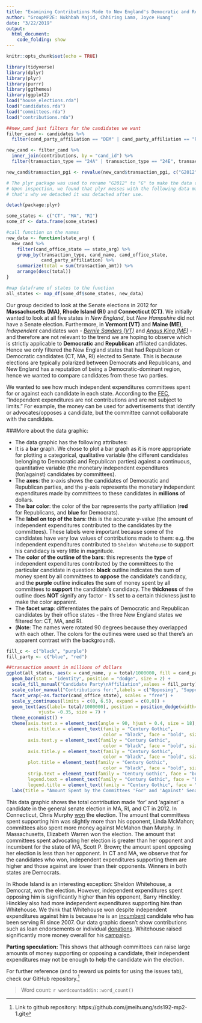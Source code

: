 ```yaml
---
title: "Examining Contributions Made to New England's Democratic and Republican Candidates\nRunning for Senate in the 2012 Elections"
author: "GroupMP2E: Nukhbah Majid, Chhiring Lama, Joyce Huang"
date: "3/22/2019"
output: 
  html_document:
    code_folding: show
---
```


```r
knitr::opts_chunk$set(echo = TRUE)
```

```r
library(tidyverse)
library(dplyr)
library(plyr)
library(purrr)
library(ggthemes)
library(ggplot2)
load("house_elections.rda")
load("candidates.rda")
load("committees.rda")
load("contributions.rda")
```


```r
##new_cand just filters for the candidates we want
filter_cand <- candidates %>%
  filter(cand_party_affiliation == "DEM" | cand_party_affiliation == "REP", cand_election_yr == "2012")

new_cand <- filter_cand %>%
  inner_join(contributions, by = "cand_id") %>%
  filter(transaction_type == "24A" | transaction_type == "24E", transaction_pgi == "G" | transaction_pgi == "G2012", cand_office == "S")
```


```r
new_cand$transaction_pgi <- revalue(new_cand$transaction_pgi, c("G2012" = "G"))
```

```r
# The plyr package was used to rename "G2012" to "G" to make the data consistent.
# Upon inspection, we found that plyr messes with the following data manipulation,
# that's why we detached it was detached after use. 

detach(package:plyr)
```


```r
some_states <- c("CT", "MA", "RI")
some_df <- data.frame(some_states)

#call function on the names
new_data <- function(state_arg) {
  new_cand %>%
    filter(cand_office_state == state_arg) %>%
    group_by(transaction_type, cand_name, cand_office_state,
             cand_party_affiliation) %>%
    summarize(total = sum(transaction_amt)) %>%
    arrange(desc(total))
}

#map dataframe of states to the function
all_states <- map_df(some_df$some_states, new_data)
```

Our group decided to look at the Senate elections in 2012 for **Massachusetts (MA)**, **Rhode Island (RI)** and **Connecticut (CT)**. We initially wanted to look at all five states in *New England*, but *New Hampshire* did not have a Senate election. Furthermore, in **Vermont (VT)** and **Maine (ME)**, *Independent* candidates won - [*Bernie Sanders (VT)*](https://en.wikipedia.org/wiki/2012_United_States_Senate_election_in_Vermont) and [*Angus King (ME)*](https://en.wikipedia.org/wiki/2012_United_States_Senate_election_in_Maine) - and therefore are not relevant to the trend we are hoping to observe which is strictly applicable to **Democratic** and **Republican** affiliated candidates. Hence we only filtered the New England states that had Republican or Democratic candidates (CT, MA, RI) elected to Senate. This is because elections are typically polarized between Democrats and Republicans, and New England has a reputation of being a Democratic-dominant region, hence we wanted to compare candidates from these two parties.

We wanted to see how much independent expenditures committees spent for or against each candidate in each state. According to the [FEC](https://www.fec.gov/help-candidates-and-committees/making-independent-expenditures/), "Independent expenditures are not contributions and are not subject to limits." For example, the money can be used for advertisements that identify or advocates/opposes a candidate, but the committee cannot collaborate with the candidate.

###More about the data graphic: 

* The data graphic has the following attributes:
+ It is a **bar** graph. We chose to plot a bar graph as it is more appropriate for plotting a categorical, qualitative variable (the different candidates belonging to Democratic and Republican parties) against a continuous, quantitative variable (the monetary independent expenditures (for/against) candidates by committees). 
+ The **axes**: the x-axis shows the candidates of Democratic and Republican parties, and the y-axis represents the monetary independent expenditures made by committees to these candidates in **millions** of dollars.
+ The **bar color**: the color of the bar represents the party affiliation (**red** for Republicans, and **blue** for Democrats).
+ The **label on top of the bars**: this is the accurate y-value (the amount of independent expenditures contributed to the candidates by the committees). These labels were important because some of the candidates have very low values of contributions made to them: e.g. the independent expenditures contributed to `Sheldon Whitehouse` to support his candidacy is very little in magnitude.   
+ The **color of the outline of the bars**: this represents the **type** of independent expenditures contributed by the committees to the particular candidate in question: **black** outline indicates the sum of money spent by all committees to **oppose** the candidate's candidacy, and the **purple** outline indicates the sum of money spent by all committees to **support** the candidate's candidacy. The **thickness** of the outline does **NOT** signify any factor - it's set to a certain thickness just to make the color apparent. 
+ The **facet wrap**: differentiates the pairs of Democratic and Republican candidates by their office states - the three New England states we filtered for: CT, MA, and RI.
+ (**Note**: The names were rotated 90 degrees because they overlapped with each other. The colors for the outlines were used so that there's an apparent contrast with the background).

```r
fill_c <- c("black", "purple")
fill_party <- c("blue", "red")

##transaction amount in millions of dollars
ggplot(all_states, aes(x = cand_name, y = total/1000000, fill = cand_party_affiliation, color = transaction_type)) +
  geom_bar(stat = "identity", position = "dodge", size = 2) +
  scale_fill_manual("Candidate Party\nAffiliation",values = fill_party) +
  scale_color_manual("Contributions for:",labels = c("Opposing", "Supporting"), values = fill_c) +
  facet_wrap(~as.factor(cand_office_state), scales = "free") +
  scale_y_continuous(limits = c(0, 6.5), expand = c(0,0)) +
  geom_text(aes(label= total/1000000), position = position_dodge(width=0.9),
            vjust= -0.35, size = 7) +
  theme_economist() +
  theme(axis.text.x = element_text(angle = 90, hjust = 0.4, size = 18), 
        axis.title.x = element_text(family = "Century Gothic", 
                                    color = "black", face = "bold", size = 24),
        axis.text.y = element_text(family = "Century Gothic", 
                                    color = "black", face = "bold", size = 20), 
        axis.title.y = element_text(family = "Century Gothic", 
                                    color = "black", face = "bold", size = 24),
        plot.title = element_text(family = "Century Gothic", 
                                    color = "black", face = "bold", size = 30),
        strip.text = element_text(family = "Century Gothic", face = "bold", size = 26),
        legend.text = element_text(family = "Century Gothic", face = "bold", size = 24),
        legend.title = element_text(family = "Century Gothic", face = "bold", size = 26)) +
  labs(title = "Amount Spent by the Committees 'For' and 'Against' Senate Candidates in New England\nStates\n", x = "Candidate Name", y = "Amount Contributed (in millions)") 
```

This data graphic shows the total contribution made ‘for’ and ‘against’ a candidate in the general senate election in MA, RI, and CT in 2012. In Connecticut, Chris Murphy [won](https://www.nytimes.com/elections/2012/results/senate.html) the election. The amount that committees spent supporting him was slightly more than his opponent, Linda McMahon; committees also spent more money against McMahon than Murphy. In Massachusetts, Elizabeth Warren won the election. The amount that committees spent advocating her election is greater than her opponent and incumbent for the state of MA, Scott P. Brown; the amount spent opposing her election is less than her opponent. In CT and MA, we observe that for the candidates who won, independent expenditures supporting them are higher and those against are lower than their opponents. Winners in both states are Democrats.

In Rhode Island is an interesting exception: Sheldon Whitehouse, a Democrat, won the election. However, independent expenditures spent opposing him is significantly higher than his opponent, Barry Hinckley. Hinckley also had more independent expenditures supporting him than Whitehouse. We think that Whitehouse won despite independent expenditures against him is because he is an [incumbent](https://ballotpedia.org/Sheldon_Whitehouse) candidate who has been serving RI since 2007. Our data graphic doesn't show contributions such as loan endorsements or individual [donations](https://transition.fec.gov/pages/brochures/citizens.shtml#contribution). Whitehouse raised significantly more money overall for his [campaign](https://www.opensecrets.org/races/summary?cycle=2012&id=RIS1).

**Parting speculation:** This shows that although committees can raise large amounts of money supporting or opposing a candidate, their independent expenditures may not be enough to help the candidate win the election.

For further reference (and to reward us points for using the issues tab), check our GitHub repository.^[Link to github repository: https://github.com/jmeihuang/sds192-mp2-1.git]

> Word count: `r wordcountaddin::word_count()`